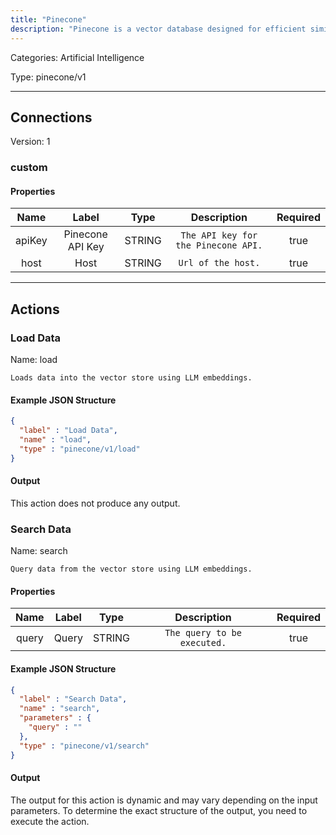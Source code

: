 ```yaml
---
title: "Pinecone"
description: "Pinecone is a vector database designed for efficient similarity search and storage of high-dimensional data, commonly used in machine learning and AI applications."
---
```



Categories: Artificial Intelligence


Type: pinecone/v1

<hr />



## Connections

Version: 1


### custom

#### Properties

|      Name       |      Label     |     Type     |     Description     | Required |
|:---------------:|:--------------:|:------------:|:-------------------:|:--------:|
| apiKey | Pinecone API Key | STRING | `The API key for the Pinecone API.` | true |
| host | Host | STRING | `Url of the host.` | true |





<hr />


## Actions


### Load Data
Name: load

`Loads data into the vector store using LLM embeddings.`

#### Example JSON Structure
```json
{
  "label" : "Load Data",
  "name" : "load",
  "type" : "pinecone/v1/load"
}
```

#### Output

This action does not produce any output.




### Search Data
Name: search

`Query data from the vector store using LLM embeddings.`

#### Properties

|      Name       |      Label     |     Type     |     Description     | Required |
|:---------------:|:--------------:|:------------:|:-------------------:|:--------:|
| query | Query | STRING | `The query to be executed.` | true |

#### Example JSON Structure
```json
{
  "label" : "Search Data",
  "name" : "search",
  "parameters" : {
    "query" : ""
  },
  "type" : "pinecone/v1/search"
}
```

#### Output

The output for this action is dynamic and may vary depending on the input parameters. To determine the exact structure of the output, you need to execute the action.






